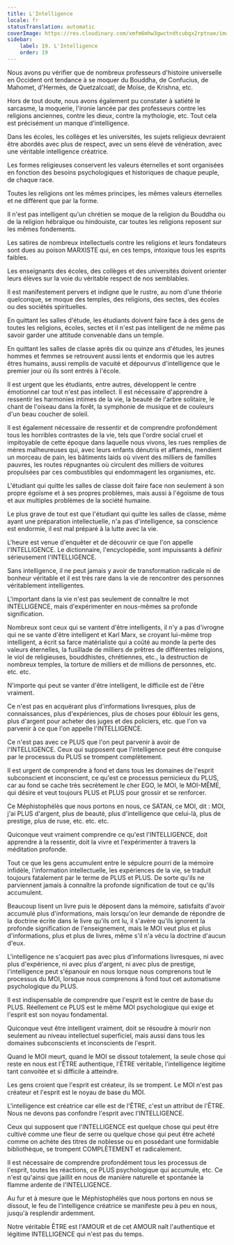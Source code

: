```yaml
---
title: L'Intelligence
locale: fr
statusTranslation: automatic
coverImage: https://res.cloudinary.com/xmfm6mhw3gwctndtcubgx2rptnae/image/upload/v1740337243/small_cover_educacion_fundamental_a051170f1c.webp
sidebar:
    label: 19. L'Intelligence
    order: 19
---
```

Nous avons pu vérifier que de nombreux professeurs d'histoire universelle en Occident ont tendance à se moquer du Bouddha, de Confucius, de Mahomet, d'Hermès, de Quetzalcoatl, de Moïse, de Krishna, etc.

Hors de tout doute, nous avons également pu constater à satiété le sarcasme, la moquerie, l'ironie lancée par des professeurs contre les religions anciennes, contre les dieux, contre la mythologie, etc. Tout cela est précisément un manque d'intelligence.

Dans les écoles, les collèges et les universités, les sujets religieux devraient être abordés avec plus de respect, avec un sens élevé de vénération, avec une véritable intelligence créatrice.

Les formes religieuses conservent les valeurs éternelles et sont organisées en fonction des besoins psychologiques et historiques de chaque peuple, de chaque race.

Toutes les religions ont les mêmes principes, les mêmes valeurs éternelles et ne diffèrent que par la forme.

Il n'est pas intelligent qu'un chrétien se moque de la religion du Bouddha ou de la religion hébraïque ou hindouiste, car toutes les religions reposent sur les mêmes fondements.

Les satires de nombreux intellectuels contre les religions et leurs fondateurs sont dues au poison MARXISTE qui, en ces temps, intoxique tous les esprits faibles.

Les enseignants des écoles, des collèges et des universités doivent orienter leurs élèves sur la voie du véritable respect de nos semblables.

Il est manifestement pervers et indigne que le rustre, au nom d'une théorie quelconque, se moque des temples, des religions, des sectes, des écoles ou des sociétés spirituelles.

En quittant les salles d'étude, les étudiants doivent faire face à des gens de toutes les religions, écoles, sectes et il n'est pas intelligent de ne même pas savoir garder une attitude convenable dans un temple.

En quittant les salles de classe après dix ou quinze ans d'études, les jeunes hommes et femmes se retrouvent aussi lents et endormis que les autres êtres humains, aussi remplis de vacuité et dépourvus d'intelligence que le premier jour où ils sont entrés à l'école.

Il est urgent que les étudiants, entre autres, développent le centre émotionnel car tout n'est pas intellect. Il est nécessaire d'apprendre à ressentir les harmonies intimes de la vie, la beauté de l'arbre solitaire, le chant de l'oiseau dans la forêt, la symphonie de musique et de couleurs d'un beau coucher de soleil.

Il est également nécessaire de ressentir et de comprendre profondément tous les horribles contrastes de la vie, tels que l'ordre social cruel et impitoyable de cette époque dans laquelle nous vivons, les rues remplies de mères malheureuses qui, avec leurs enfants dénutris et affamés, mendient un morceau de pain, les bâtiments laids où vivent des milliers de familles pauvres, les routes répugnantes où circulent des milliers de voitures propulsées par ces combustibles qui endommagent les organismes, etc.

L'étudiant qui quitte les salles de classe doit faire face non seulement à son propre égoïsme et à ses propres problèmes, mais aussi à l'égoïsme de tous et aux multiples problèmes de la société humaine.

Le plus grave de tout est que l'étudiant qui quitte les salles de classe, même ayant une préparation intellectuelle, n'a pas d'intelligence, sa conscience est endormie, il est mal préparé à la lutte avec la vie.

L'heure est venue d'enquêter et de découvrir ce que l'on appelle l'INTELLIGENCE. Le dictionnaire, l'encyclopédie, sont impuissants à définir sérieusement l'INTELLIGENCE.

Sans intelligence, il ne peut jamais y avoir de transformation radicale ni de bonheur véritable et il est très rare dans la vie de rencontrer des personnes véritablement intelligentes.

L'important dans la vie n'est pas seulement de connaître le mot INTELLIGENCE, mais d'expérimenter en nous-mêmes sa profonde signification.

Nombreux sont ceux qui se vantent d'être intelligents, il n'y a pas d'ivrogne qui ne se vante d'être intelligent et Karl Marx, se croyant lui-même trop intelligent, a écrit sa farce matérialiste qui a coûté au monde la perte des valeurs éternelles, la fusillade de milliers de prêtres de différentes religions, le viol de religieuses, bouddhistes, chrétiennes, etc., la destruction de nombreux temples, la torture de milliers et de millions de personnes, etc. etc. etc.

N'importe qui peut se vanter d'être intelligent, le difficile est de l'être vraiment.

Ce n'est pas en acquérant plus d'informations livresques, plus de connaissances, plus d'expériences, plus de choses pour éblouir les gens, plus d'argent pour acheter des juges et des policiers, etc. que l'on va parvenir à ce que l'on appelle l'INTELLIGENCE.

Ce n'est pas avec ce PLUS que l'on peut parvenir à avoir de l'INTELLIGENCE. Ceux qui supposent que l'intelligence peut être conquise par le processus du PLUS se trompent complètement.

Il est urgent de comprendre à fond et dans tous les domaines de l'esprit subconscient et inconscient, ce qu'est ce processus pernicieux du PLUS, car au fond se cache très secrètement le cher EGO, le MOI, le MOI-MÊME, qui désire et veut toujours PLUS et PLUS pour grossir et se renforcer.

Ce Méphistophélès que nous portons en nous, ce SATAN, ce MOI, dit : MOI, j'ai PLUS d'argent, plus de beauté, plus d'intelligence que celui-là, plus de prestige, plus de ruse, etc. etc. etc.

Quiconque veut vraiment comprendre ce qu'est l'INTELLIGENCE, doit apprendre à la ressentir, doit la vivre et l'expérimenter à travers la méditation profonde.

Tout ce que les gens accumulent entre le sépulcre pourri de la mémoire infidèle, l'information intellectuelle, les expériences de la vie, se traduit toujours fatalement par le terme de PLUS et PLUS. De sorte qu'ils ne parviennent jamais à connaître la profonde signification de tout ce qu'ils accumulent.

Beaucoup lisent un livre puis le déposent dans la mémoire, satisfaits d'avoir accumulé plus d'informations, mais lorsqu'on leur demande de répondre de la doctrine écrite dans le livre qu'ils ont lu, il s'avère qu'ils ignorent la profonde signification de l'enseignement, mais le MOI veut plus et plus d'informations, plus et plus de livres, même s'il n'a vécu la doctrine d'aucun d'eux.

L'intelligence ne s'acquiert pas avec plus d'informations livresques, ni avec plus d'expérience, ni avec plus d'argent, ni avec plus de prestige, l'intelligence peut s'épanouir en nous lorsque nous comprenons tout le processus du MOI, lorsque nous comprenons à fond tout cet automatisme psychologique du PLUS.

Il est indispensable de comprendre que l'esprit est le centre de base du PLUS. Réellement ce PLUS est le même MOI psychologique qui exige et l'esprit est son noyau fondamental.

Quiconque veut être intelligent vraiment, doit se résoudre à mourir non seulement au niveau intellectuel superficiel, mais aussi dans tous les domaines subconscients et inconscients de l'esprit.

Quand le MOI meurt, quand le MOI se dissout totalement, la seule chose qui reste en nous est l'ÊTRE authentique, l'ÊTRE véritable, l'intelligence légitime tant convoitée et si difficile à atteindre.

Les gens croient que l'esprit est créateur, ils se trompent. Le MOI n'est pas créateur et l'esprit est le noyau de base du MOI.

L'intelligence est créatrice car elle est de l'ÊTRE, c'est un attribut de l'ÊTRE. Nous ne devons pas confondre l'esprit avec l'INTELLIGENCE.

Ceux qui supposent que l'INTELLIGENCE est quelque chose qui peut être cultivé comme une fleur de serre ou quelque chose qui peut être acheté comme on achète des titres de noblesse ou en possédant une formidable bibliothèque, se trompent COMPLÈTEMENT et radicalement.

Il est nécessaire de comprendre profondément tous les processus de l'esprit, toutes les réactions, ce PLUS psychologique qui accumule, etc. Ce n'est qu'ainsi que jaillit en nous de manière naturelle et spontanée la flamme ardente de l'INTELLIGENCE.

Au fur et à mesure que le Méphistophélès que nous portons en nous se dissout, le feu de l'intelligence créatrice se manifeste peu à peu en nous, jusqu'à resplendir ardemment.

Notre véritable ÊTRE est l'AMOUR et de cet AMOUR naît l'authentique et légitime INTELLIGENCE qui n'est pas du temps.

